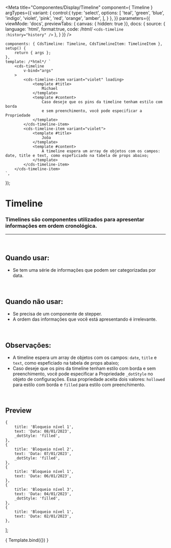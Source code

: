 
<Meta
	title="Componentes/Display/Timeline"
	component={ Timeline }
	argTypes={{
		variant: {
			control:{
				type: 'select',
				options: [
					'teal',
					'green',
					'blue',
					'indigo',
					'violet',
					'pink',
					'red',
					'orange',
					'amber',
				],
			}
		},
	}}
	parameters={{
		viewMode: 'docs',
		previewTabs: { canvas: { hidden: true }},
		docs: {
			source: {
				language: 'html',
				format:true,
				code: /*html*/ 
`<cds-timeline
	:history="history"
/>`
			},
		}
	}}
/>

	components: { CdsTimeline: Timeline, CdsTimelineItem: TimelineItem },
	setup() {
		return { args };
	},
	template: /*html*/ `
		<cds-timeline
			v-bind="args" 
		>
			<cds-timeline-item variant="violet" loading>
				<template #title>
					Michael
				</template>
				<template #content>
					Caso deseje que os pins da timeline tenham estilo com borda
					e sem preenchimento, você pode especificar a Propriedade
				</template>
			</cds-timeline-item>
			<cds-timeline-item variant="violet">
				<template #title>
					Joõa
				</template>
				<template #content>
					A timeline espera um array de objetos com os campos: date, title e text, como espeficiado na tabela de props abaixo;
				</template>
			</cds-timeline-item>
		</cds-timeline-item>
	`,
});

# Timeline

### Timelines são componentes utilizados para apresentar informações em ordem cronológica.
---
<br />

## Quando usar:
- Se tem uma série de informações que podem ser categorizadas por data.

<br />

## Quando não usar:
- Se precisa de um componente de stepper.
- A ordem das informações que você está apresentando é irrelevante.

<br />

## Observações:
- A timeline espera um array de objetos com os campos: `date`, `title` e `text`, como espeficiado na tabela de props abaixo;
- Caso deseje que os pins da timeline tenham estilo com borda e sem preenchimento, você pode especificar a Propriedade
`_dotStyle` no objeto de configurações. Essa propriedade aceita dois valores: `hollowed` para estilo com borda e `filled`
para estilo com preenchimento.

<br />

## Preview

	{
		title: 'Bloqueio nível 1',
		text: 'Data: 08/01/2023',
		_dotStyle: 'filled',
	},
	{
		title: 'Bloqueio nível 2',
		text: 'Data: 07/01/2023',
		_dotStyle: 'filled',
	},
	{
		title: 'Bloqueio nível 1',
		text: 'Data: 06/01/2023',
	},
	{
		title: 'Bloqueio nível 3',
		text: 'Data: 04/01/2023',
		_dotStyle: 'filled',
	},
	{
		title: 'Bloqueio nível 1',
		text: 'Data: 02/01/2023',
	},
];

<Canvas>
	<Story
		name="Timeline"
		args={{
			history,
		}}
	>
		{ Template.bind({}) }
	</Story>
</Canvas>

<ArgsTable story="Timeline" />